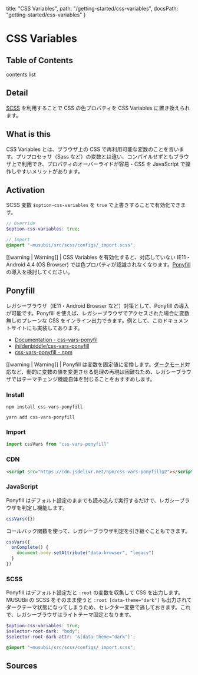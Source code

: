   title: "CSS Variables",
  path: "/getting-started/css-variables",
  docsPath: "getting-started/css-variables"
}


# CSS Variables

## Table of Contents

contents list

## Detail

[SCSS](/getting-started/using-with-scss) を利用することで CSS の色プロパティを CSS Variables に置き換えられます。

## What is this

CSS Variables とは、ブラウザ上の CSS で再利用可能な変数のことを言います。プリプロセッサ（Sass など）の変数とは違い、コンパイルせずともブラウザ上で利用でき、プロパティのオーバーライドが容易・CSS を JavaScript で操作しやすいメリットがあります。

## Activation

SCSS 変数 `$option-css-variables` を `true` で上書きすることで有効化できます。

```scss
// Override
$option-css-variables: true;

// Import
@import "~musubii/src/scss/configs/_import.scss";
```

[[warning | Warning]]
| CSS Variables を有効化すると、対応していない IE11・Android 4.4 (OS Browser) では色プロパティが認識されなくなります。[Ponyfill](#ponyfill) の導入を検討してください。

## Ponyfill

レガシーブラウザ（IE11・Android Browser など）対策として、Ponyfill の導入が可能です。Ponyfill を使えば、レガシーブラウザでアクセスされた場合に変数無しのプレーンな CSS をインライン出力できます。例として、このドキュメントサイトにも実装してあります。

- [Documentation - css-vars-ponyfil](https://jhildenbiddle.github.io/css-vars-ponyfill/#/)
- [jhildenbiddle/css-vars-ponyfill](https://github.com/jhildenbiddle/css-vars-ponyfill)
- [css-vars-ponyfill - npm](https://www.npmjs.com/package/css-vars-ponyfill)

[[warning | Warning]]
| Ponyfill は変数を固定値に変換します。[ダークモード](/getting-started/dark-mode)対応など、動的に変数の値を変更させる処理の再現は困難なため、レガシーブラウザではテーマチェンジ機能自体を封じることをおすすめします。

### Install

```
npm install css-vars-ponyfill
```

```
yarn add css-vars-ponyfill
```

### Import

```js
import cssVars from "css-vars-ponyfill"
```

### CDN

```html
<script src="https://cdn.jsdelivr.net/npm/css-vars-ponyfill@2"></script>
```

### JavaScript

Ponyfill はデフォルト設定のままでも読み込んで実行するだけで、レガシーブラウザを判定し機能します。

```js
cssVars({})
```

コールバック関数を使って、レガシーブラウザ判定を引き継ぐこともできます。

```js
cssVars({
  onComplete() {
    document.body.setAttribute("data-browser", "legacy")
  }
})
```

### SCSS

Ponyfill はデフォルト設定だと `:root` の変数を収集して CSS を出力します。MUSUBii の SCSS をそのまま使うと `:root [data-theme="dark"]` も出力されてダークテーマ状態になってしまうため、セレクター変更で逃しておきます。これで、レガシーブラウザはライトテーマ固定となります。

```scss
$option-css-variables: true;
$selector-root-dark: "body";
$selector-root-dark-attr: '&[data-theme="dark"]';

@import "~musubii/src/scss/configs/_import.scss";
```

## Sources

<PreviewSources title={meta.title} docsPath={meta.docsPath} />
